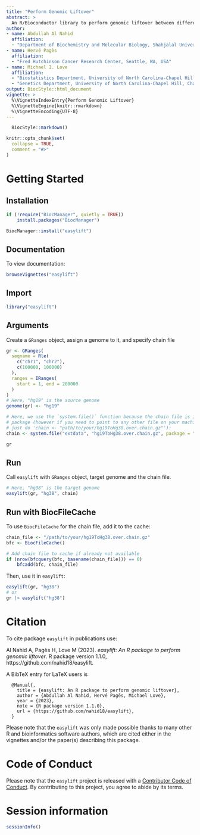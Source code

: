 ```yaml
---
title: "Perform Genomic Liftover"
abstract: >
  An R/Bioconductor library to perform genomic liftover between different genome assemblies with `GRanges` and `chain` file. Source Code: https://github.com/nahid18/easylift
author:
- name: Abdullah Al Nahid
  affiliation: 
  - "Department of Biochemistry and Molecular Biology, Shahjalal University of Science and Technology, Sylhet, Bangladesh"
- name: Hervé Pagès
  affiliation: 
  - "Fred Hutchinson Cancer Research Center, Seattle, WA, USA"
- name: Michael I. Love
  affiliation: 
  - "Biostatistics Department, University of North Carolina-Chapel Hill, Chapel Hill, NC, USA"
  - "Genetics Department, University of North Carolina-Chapel Hill, Chapel Hill, NC, USA"
output: BiocStyle::html_document
vignette: >
  %\VignetteIndexEntry{Perform Genomic Liftover}
  %\VignetteEngine{knitr::rmarkdown}
  %\VignetteEncoding{UTF-8}
---
```


```r
  BiocStyle::markdown()
```
  
```r
knitr::opts_chunk$set(
  collapse = TRUE,
  comment = "#>"
)
```

# Getting Started

## Installation

```r
if (!require("BiocManager", quietly = TRUE))
    install.packages("BiocManager")

BiocManager::install("easylift")
```

## Documentation
To view documentation:
```r
browseVignettes("easylift")
```

## Import

```r
library("easylift")
```

## Arguments

Create a `GRanges` object, assign a genome to it, and specify chain file

```r
gr <- GRanges(
  seqname = Rle(
    c("chr1", "chr2"), 
    c(100000, 100000)
  ),
  ranges = IRanges(
    start = 1, end = 200000
  )
)
# Here, "hg19" is the source genome
genome(gr) <- "hg19"

# Here, we use the `system.file()` function because the chain file is in the
# package (however if you need to point to any other file on your machine,
# just do 'chain <- "path/to/your/hg19ToHg38.over.chain.gz"'):
chain <- system.file("extdata", "hg19ToHg38.over.chain.gz", package = "easylift")

gr
```

## Run

Call `easylift` with `GRanges` object, target genome and the chain file.

```r
# Here, "hg38" is the target genome
easylift(gr, "hg38", chain)
```

## Run with BiocFileCache

To use `BiocFileCache` for the chain file, add it to the cache:

```r
chain_file <- "/path/to/your/hg19ToHg38.over.chain.gz"
bfc <- BiocFileCache()

# Add chain file to cache if already not available
if (nrow(bfcquery(bfc, basename(chain_file))) == 0)
    bfcadd(bfc, chain_file)
```
Then, use it in `easylift`:
```r
easylift(gr, "hg38") 
# or
gr |> easylift("hg38")
```

# Citation

To cite package `easylift` in publications use:

  Al Nahid A, Pagès H, Love M (2023). _easylift: An R package to perform
  genomic liftover_. R package version 1.1.0,
  https://github.com/nahid18/easylift.

A BibTeX entry for LaTeX users is

```
  @Manual{,
    title = {easylift: An R package to perform genomic liftover},
    author = {Abdullah Al Nahid, Hervé Pagès, Michael Love},
    year = {2023},
    note = {R package version 1.1.0},
    url = {https://github.com/nahid18/easylift},
  }
```

Please note that the `easylift` was only made possible thanks to many other R and bioinformatics software authors, which are cited either in the vignettes and/or the paper(s) describing this package.

# Code of Conduct

Please note that the `easylift` project is released with a [Contributor Code of Conduct](http://bioconductor.org/about/code-of-conduct/). By contributing to this project, you agree to abide by its terms.

# Session information

```r
sessionInfo()
```

